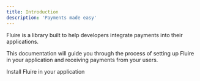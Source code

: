 ```yaml
---
title: Introduction
description: 'Payments made easy'
---
```


Fluire is a library built to help developers integrate payments into their applications.

This documentation will guide you through the process of setting up Fluire in your application 
and receiving payments from your users.

<CardGroup cols={1}>
  <Card
    title="Installation"
    icon="terminal"
    href="https://fluire.mintlify.app/installation"
  >
    Install Fluire in your application
  </Card>
</CardGroup>
